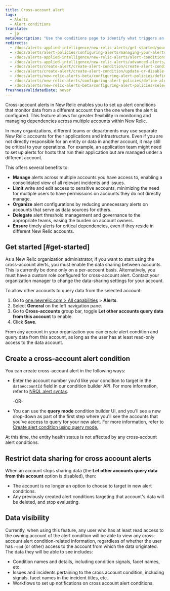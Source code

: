 ```yaml
---
title: Cross-account alert
tags:
  - Alerts
  - Alert conditions
translate:
  - jp
metaDescription: "Use the conditions page to identify what triggers an alert policy's notification, starting with the product and type of metric or service."
redirects:
  - /docs/alerts-applied-intelligence/new-relic-alerts/get-started/your-first-nrql-condition
  - /docs/alerts/alert-policies/configuring-alerts/managing-your-alerts
  - /docs/alerts-applied-intelligence/new-relic-alerts/alert-conditions/alert-conditions
  - /docs/alerts-applied-intelligence/new-relic-alerts/advanced-alerts/advanced-techniques/select-product-targets-alert-condition
  - /docs/alerts/create-alert/create-alert-condition/create-alert-conditions
  - /docs/alerts/create-alert/create-alert-condition/update-or-disable-policies-conditions
  - /docs/alerts/new-relic-alerts-beta/configuring-alert-policies/define-alert-conditions
  - /docs/alerts/new-relic-alerts/configuring-alert-policies/define-alert-conditions
  - /docs/alerts/new-relic-alerts-beta/configuring-alert-policies/select-product-targets-alert-condition
freshnessValidatedDate: never
---
```


Cross-account alerts in New Relic enables you to set up alert conditions that monitor data from a different account than the one where the alert is configured. This feature allows for greater flexibility in monitoring and managing dependencies across multiple accounts within New Relic.

In many organizations, different teams or departments may use separate New Relic accounts for their applications and infrastructure. Even if you are not directly responsible for an entity or data in another account, it may still be critical to your operations. For example, an application team might need to set up alerts for hosts that run their application but are managed under a different account.

This offers several benefits to:

* **Manage** alerts across multiple accounts you have access to, enabling a consolidated view of all relevant incidents and issues.
* **Limit** write and edit access to sensitive accounts, minimizing the need for multiple users to have permissions on accounts they do not directly manage.
* **Organize** alert configurations by reducing unnecessary alerts on accounts that serve as data sources for others.
* **Delegate** alert threshold management and governance to the appropriate teams, easing the burden on account owners.
* **Ensure** timely alerts for critical dependencies, even if they reside in different New Relic accounts.

## Get started [#get-started]

As a New Relic organization administrator, if you want to start using the cross-account alerts, you must enable the data sharing between accounts. This is currently be done only on a per-account basis. Alternatively, you must have a custom role configured for cross-account alert. Contact your organization manager to change the data-sharing settings for your account.

To allow other accounts to query data from the selected account:

1. Go to [one.newrelic.com > All capabilities](https://one.newrelic.com/all-capabilities) > <DNT>**Alerts**</DNT>. 
2. Select <DNT>**General**</DNT> on the left navigation pane.
3. Go to **Cross-accounts** group bar, toggle **Let other accounts query data from this account** to enable.
4. Click **Save**.

From any account in your organization you can create alert condition and query data from this account, as long as the user has at least read-only access to the data account. 

## Create a cross-account alert condition

You can create cross-account alert in the following ways:

* Enter the account number you'd like your condition to target in the `dataAccountId` field in our condition builder API. For more information, refer to [NRQL alert syntax](/docs/alerts/create-alert/create-alert-condition/create-nrql-alert-conditions/#syntax).
  
  -OR-

* You can use the **query mode** condition builder UI, and you'll see a new drop-down as part of the first step where you'll see the accounts that you've access to query for your new alert. For more information, refer to [Create alert condition using query mode.](/docs/alerts/create-alert/create-alert-condition/alert-conditions/#advanced-signal-settings)

<Callout variant="tip">
  At this time, the entity health status is not affected by any cross-account alert conditions.
</Callout>

## Restrict data sharing for cross account alerts

When an account stops sharing data (the **Let other accounts query data from this account** option is disabled), then:

* The account is no longer an option to choose to target in new alert conditions.
* Any previously created alert conditions targeting that account's data will be deleted, and stop evaluating.

## Data visibility

Currently, when using this feature, any user who has at least read access to the owning account of the alert condition will be able to view any cross-account alert condition-related information, regardless of whether the user has `read` (or other) access to the account from which the data originated. The data they will be able to see includes:

* Condition names and details, including condition signals, facet names, etc.
* Issues and incidents pertaining to the cross account condition, including signals, facet names in the incident titles, etc.
* Workflows to set up notifications on cross account alert conditions.
